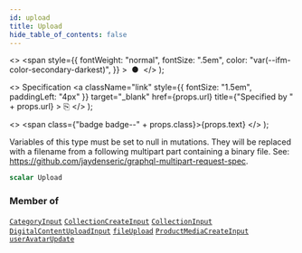 ```yaml
---
id: upload
title: Upload
hide_table_of_contents: false
---
```


  <>
    <span
      style={{
        fontWeight: "normal",
        fontSize: ".5em",
        color: "var(--ifm-color-secondary-darkest)",
      }}
    >
      &nbsp;●&nbsp;
    </span>
  </>
);

  <>
    Specification
    <a
      className="link"
      style={{ fontSize: "1.5em", paddingLeft: "4px" }}
      target="\_blank"
      href={props.url}
      title={"Specified by " + props.url}
    >
      ⎘
    </a>
  </>
);

  <>
    <span class={"badge badge--" + props.class}>{props.text}</span>
  </>
);

Variables of this type must be set to null in mutations. They will be replaced with a filename from a following multipart part containing a binary file. See: https://github.com/jaydenseric/graphql-multipart-request-spec.

```graphql
scalar Upload
```

### Member of

[`CategoryInput`](../../../developer/api-reference/inputs/category-input) <Badge class="secondary" text="input"/><Bullet />[`CollectionCreateInput`](../../../developer/api-reference/inputs/collection-create-input) <Badge class="secondary" text="input"/><Bullet />[`CollectionInput`](../../../developer/api-reference/inputs/collection-input) <Badge class="secondary" text="input"/><Bullet />[`DigitalContentUploadInput`](../../../developer/api-reference/inputs/digital-content-upload-input) <Badge class="secondary" text="input"/><Bullet />[`fileUpload`](../../../developer/api-reference/mutations/file-upload) <Badge class="secondary" text="mutation"/><Bullet />[`ProductMediaCreateInput`](../../../developer/api-reference/inputs/product-media-create-input) <Badge class="secondary" text="input"/><Bullet />[`userAvatarUpdate`](../../../developer/api-reference/mutations/user-avatar-update) <Badge class="secondary" text="mutation"/>
